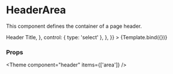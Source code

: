 
<Meta title="Components/Header/HeaderArea" component={HeaderArea} />

# HeaderArea

This component defines the container of a page header.


<Canvas>
  <Story
    name="Default"
    args={{ children: 'HeaderTitle' }}
    argTypes={{
      children: {
        options: ['HeaderTitle'],
        mapping: {
          'Header Title': <HeaderTitle>Header Title</HeaderTitle>,
        },
        control: { type: 'select' },
      },
    }}
  >
    {Template.bind({})}
  </Story>
</Canvas>

### Props

<ArgsTable story="Default" />



<Theme component="header" items={['area']} />
